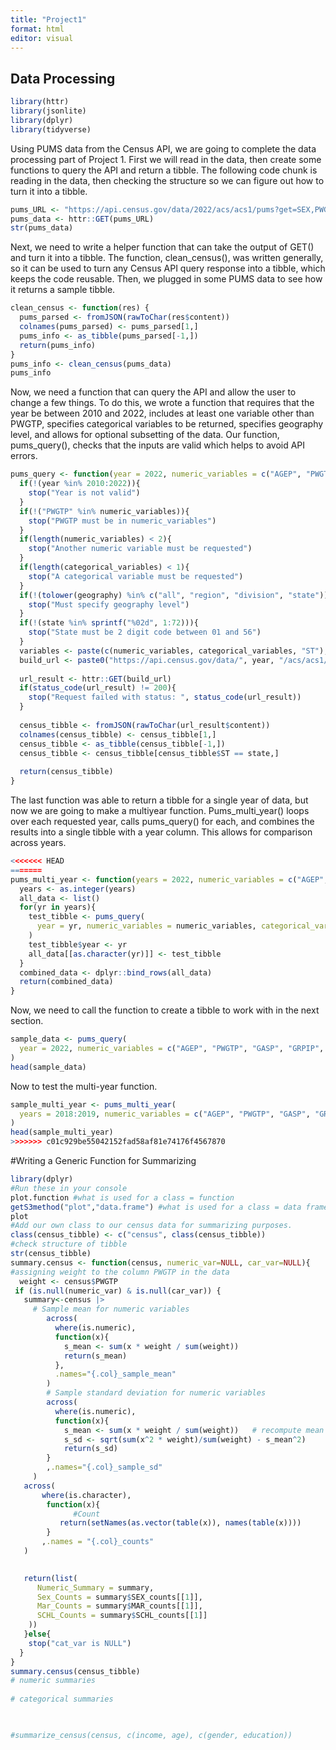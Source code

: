 ```yaml
---
title: "Project1"
format: html
editor: visual
---
```


## Data Processing

```r
library(httr)
library(jsonlite)
library(dplyr)
library(tidyverse)
```

Using PUMS data from the Census API, we are going to complete the data processing part of Project 1. First we will read in the data, then create some functions to query the API and return a tibble. The following code chunk is reading in the data, then checking the structure so we can figure out how to turn it into a tibble.

```r
pums_URL <- "https://api.census.gov/data/2022/acs/acs1/pums?get=SEX,PWGTP,MAR&SCHL=24"
pums_data <- httr::GET(pums_URL)
str(pums_data)
```

Next, we need to write a helper function that can take the output of GET() and turn it into a tibble. The function, clean_census(), was written generally, so it can be used to turn any Census API query response into a tibble, which keeps the code reusable. Then, we plugged in some PUMS data to see how it returns a sample tibble.

```r
clean_census <- function(res) {
  pums_parsed <- fromJSON(rawToChar(res$content))
  colnames(pums_parsed) <- pums_parsed[1,]
  pums_info <- as_tibble(pums_parsed[-1,])
  return(pums_info)
}
pums_info <- clean_census(pums_data)
pums_info
```

Now, we need a function that can query the API and allow the user to change a few things. To do this, we wrote a function that requires that the year be between 2010 and 2022, includes at least one variable other than PWGTP, specifies categorical variables to be returned, specifies geography level, and allows for optional subsetting of the data. Our function, pums_query(), checks that the inputs are valid which helps to avoid API errors. 

```r
pums_query <- function(year = 2022, numeric_variables = c("AGEP", "PWGTP"), categorical_variables = c("SEX"), geography = "state", state = "37", filter = NULL){
  if(!(year %in% 2010:2022)){
    stop("Year is not valid")
  }
  if(!("PWGTP" %in% numeric_variables)){
    stop("PWGTP must be in numeric_variables")
  }
  if(length(numeric_variables) < 2){
    stop("Another numeric variable must be requested")
  }
  if(length(categorical_variables) < 1){
    stop("A categorical variable must be requested")
  }
  if(!(tolower(geography) %in% c("all", "region", "division", "state"))){
    stop("Must specify geography level")
  }
  if(!(state %in% sprintf("%02d", 1:72))){
    stop("State must be 2 digit code between 01 and 56")
  }
  variables <- paste(c(numeric_variables, categorical_variables, "ST"), collapse = ",")
  build_url <- paste0("https://api.census.gov/data/", year, "/acs/acs1/pums?get=", variables)
  
  url_result <- httr::GET(build_url)
  if(status_code(url_result) != 200){
    stop("Request failed with status: ", status_code(url_result))
  }
  
  census_tibble <- fromJSON(rawToChar(url_result$content))
  colnames(census_tibble) <- census_tibble[1,]
  census_tibble <- as_tibble(census_tibble[-1,])
  census_tibble <- census_tibble[census_tibble$ST == state,]
  
  return(census_tibble)
}
```

The last function was able to return a tibble for a single year of data, but now we are going to make a multiyear function. Pums_multi_year() loops over each requested year, calls pums_query() for each, and combines the results into a single tibble with a year column. This allows for comparison across years.

```r
<<<<<<< HEAD
=======
pums_multi_year <- function(years = 2022, numeric_variables = c("AGEP", "PWGTP"), categorical_variables = c("SEX"), geography = "state", state = "37", filter = NULL){
  years <- as.integer(years)
  all_data <- list()
  for(yr in years){
    test_tibble <- pums_query(
      year = yr, numeric_variables = numeric_variables, categorical_variables = categorical_variables, geography = geography, state = state, filter = filter
    )
    test_tibble$year <- yr
    all_data[[as.character(yr)]] <- test_tibble
  }
  combined_data <- dplyr::bind_rows(all_data)
  return(combined_data)
}
```

Now, we need to call the function to create a tibble to work with in the next section. 

```r
sample_data <- pums_query(
  year = 2022, numeric_variables = c("AGEP", "PWGTP", "GASP", "GRPIP", "JWAP", "JWDP", "JWMNP"), categorical_variables = c("SEX", "FER", "HHL", "HISPEED", "JWTRNS", "SCH", "SCHL"), state = "37"
)
head(sample_data)
```

Now to test the multi-year function.

```r
sample_multi_year <- pums_multi_year(
  years = 2018:2019, numeric_variables = c("AGEP", "PWGTP", "GASP", "GRPIP", "JWAP", "JWDP", "JWMNP"), categorical_variables = c("SEX", "FER", "HHL", "HISPEED", "SCH", "SCHL"), state = "37"
)
head(sample_multi_year)
>>>>>>> c01c929be55042152fad58af81e74176f4567870
```
#Writing a Generic Function for Summarizing

```r
library(dplyr)
#Run these in your console
plot.function #what is used for a class = function
getS3method("plot","data.frame") #what is used for a class = data frame
plot
#Add our own class to our census data for summarizing purposes.
class(census_tibble) <- c("census", class(census_tibble))
#check structure of tibble
str(census_tibble)
summary.census <- function(census, numeric_var=NULL, car_var=NULL){
#assigning weight to the column PWGTP in the data
  weight <- census$PWGTP
 if (is.null(numeric_var) & is.null(car_var)) {
   summary<-census |>
     # Sample mean for numeric variables
        across(
          where(is.numeric),
          function(x){
            s_mean <- sum(x * weight / sum(weight))
            return(s_mean)
          },
          .names="{.col}_sample_mean"
        )
        # Sample standard deviation for numeric variables
        across(
          where(is.numeric),
          function(x){
            s_mean <- sum(x * weight / sum(weight))   # recompute mean here
            s_sd <- sqrt(sum(x^2 * weight)/sum(weight) - s_mean^2)
            return(s_sd)
        }
        ,.names="{.col}_sample_sd"
     )
   across(
       where(is.character),
        function(x){
              #Count
           return(setNames(as.vector(table(x)), names(table(x)))) 
        }
       ,.names = "{.col}_counts" 
   )
   

   return(list(
      Numeric_Summary = summary,
      Sex_Counts = summary$SEX_counts[[1]],
      Mar_Counts = summary$MAR_counts[[1]],
      SCHL_Counts = summary$SCHL_counts[[1]]
    ))
   }else{
    stop("cat_var is NULL")
  }
}
summary.census(census_tibble)
# numeric summaries
 
# categorical summaries
  


#summarize_census(census, c(income, age), c(gender, education))

```
